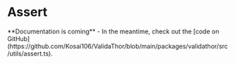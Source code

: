 
# Assert

<Callout emoji="⚠️">
  **Documentation is coming** - In the meantime, check out the [code on GitHub](https://github.com/Kosai106/ValidaThor/blob/main/packages/validathor/src/utils/assert.ts).
</Callout>